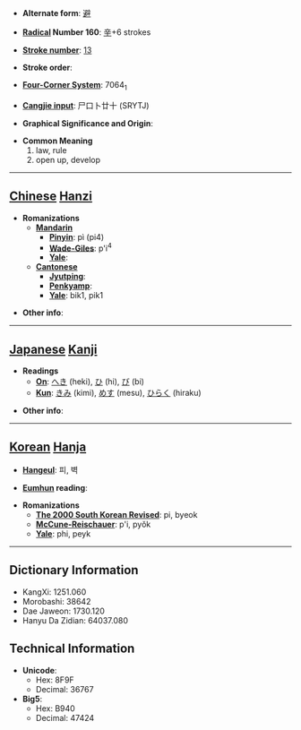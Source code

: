 * '''Alternate form''': [[避]]

* '''[[Wiktionary:Chinese radical index| Radical]] Number 160''': [[Wiktionary:Chinese radical index 辛|辛]]+6 strokes

* '''[[Wiktionary:Chinese total strokes index|Stroke number]]''': [[Wiktionary:Chinese total strokes index 13|13]]

* '''Stroke order''': 

* '''[[Wiktionary:Chinese four corner index|Four-Corner System]]''': 7064<sub>1</sub>

* '''[[Wiktionary:Chinese Cangjie index|Cangjie input]]''': 尸口卜廿十 (SRYTJ)

* '''Graphical Significance and Origin''': 

* '''Common Meaning'''
*#law, rule
*# open up, develop


----

== [[Chinese]] [[Hanzi]] ==

* '''Romanizations'''
** '''[[Mandarin]]'''
*** '''[[Pinyin]]''': pì (pi4)
*** '''[[Wade-Giles]]''': p'i<sup>4</sup>
*** '''[[Yale]]''': 
** '''[[Cantonese]]'''
*** '''[[Jyutping]]''':
*** '''[[Penkyamp]]''': 
*** '''[[Yale]]''': bik1, pik1

* '''Other info''': 

----

== [[Japanese]] [[Kanji]] ==

* '''Readings'''
** '''[[On]]''': [[へき]] (heki), [[ひ]] (hi), [[び]] (bi)
** '''[[Kun]]''': [[きみ]] (kimi), [[めす]] (mesu), [[ひらく]] (hiraku)

* '''Other info''':  

----

== [[Korean]] [[Hanja]] ==

* '''[[Hangeul]]''': 피, 벽

* '''[[Eumhun]] reading''': 

* '''Romanizations'''
** '''[[The 2000 South Korean Revised Romanization|The 2000 South Korean Revised]]''': pi, byeok
** '''[[McCune-Reischauer]]''': p'i, pyŏk
** '''[[Yale]]''': phi, peyk

----

== Dictionary Information ==

* KangXi: 1251.060
* Morobashi: 38642
* Dae Jaweon: 1730.120
* Hanyu Da Zidian: 64037.080

== Technical Information ==

* '''Unicode''':
** Hex: 8F9F
** Decimal: 36767
* '''Big5''':
** Hex: B940
** Decimal: 47424